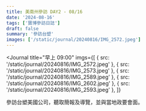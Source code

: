 ```yaml
---
title: 美南州參訪 DAY2 - 08/16
date: '2024-08-16'
tags: ['寶博參訪日誌']
draft: false
summary: '參訪台塑'
images: ['/static/journal/20240816/IMG_2572.jpeg']
---
```


<Journal
  title="早上 09:00"
  imgs={[
    { src: '/static/journal/20240816/IMG_2572.jpeg' },
    { src: '/static/journal/20240816/IMG_2573.jpeg' },
    { src: '/static/journal/20240816/IMG_2589.jpeg' },
    { src: '/static/journal/20240816/IMG_2602.jpeg' },
    { src: '/static/journal/20240816/IMG_2593.jpeg' },
  ]}
>
  參訪台塑美國公司，聽取簡報及導覽，並與當地政要會面。
</Journal>
